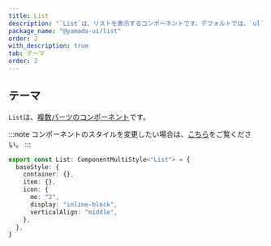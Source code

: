 ```yaml
---
title: List
description: "`List`は、リストを表示するコンポーネントです。デフォルトでは、`ul`要素をレンダリングします。"
package_name: "@yamada-ui/list"
order: 2
with_description: true
tab: テーマ
order: 2
---
```


## テーマ

`List`は、[複数パーツのコンポーネント](/styled-system/theming/component-styles#複数パーツのコンポーネント)です。

:::note
コンポーネントのスタイルを変更したい場合は、[こちら](/styled-system/theming/customize-theme#コンポーネントのスタイルを変更する)をご覧ください。
:::

```ts
export const List: ComponentMultiStyle<"List"> = {
  baseStyle: {
    container: {},
    item: {},
    icon: {
      me: "2",
      display: "inline-block",
      verticalAlign: "middle",
    },
  },
}
```
